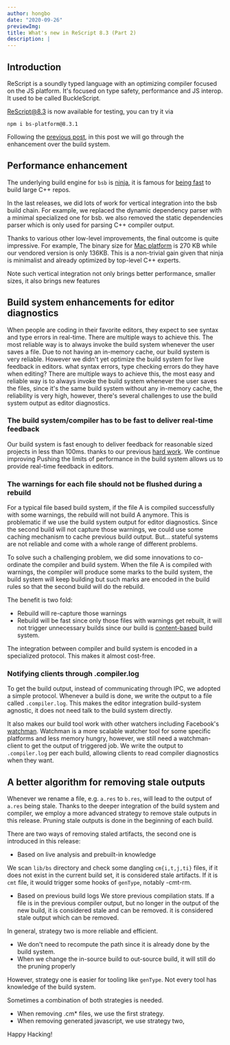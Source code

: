 ```yaml
---
author: hongbo
date: "2020-09-26"
previewImg:
title: What's new in ReScript 8.3 (Part 2)
description: |
---
```


## Introduction

ReScript is a soundly typed language with an optimizing compiler focused on the JS platform.
It's focused on type safety, performance and JS interop. It used to be called BuckleScript.

[ReScript@8.3](https://www.npmjs.com/package/bs-platform/v/8.3.0) is now available for testing, you can try it via

```
npm i bs-platform@8.3.1
```

Following the [previous post](/blog/release-8-3), in this post we will go through
the enhancement over the build system.

## Performance enhancement

The underlying build engine for `bsb` is [ninja](https://ninja-build.org/), it is famous for
[being fast](https://www.aosabook.org/en/posa/ninja.html)
to build large C++ repos.

In the last releases, we did lots of work for vertical integration into the bsb build chain.
For example, we replaced the dynamic dependency parser with a minimal specialized one for bsb.
we also removed the static dependencies parser which is only used for parsing C++ compiler output.

Thanks to various other low-level improvements, the final outcome is quite impressive.
For example, The binary size for [Mac platform](https://github.com/ninja-build/ninja/releases/tag/v1.10.1) is 270 KB
while our vendored version is only 136KB. This is a non-trivial gain given that ninja is minimalist and already
optimized by top-level C++ experts.

Note such vertical integration not only brings better performance, smaller sizes, it also brings new features

## Build system enhancements for editor diagnostics

When people are coding in their favorite editors, they expect to see syntax and type errors in real-time.
There are multiple ways to achieve this. The most reliable way is to always invoke the build system whenever the user saves a file. Due to not having an in-memory cache, our build system is very reliable. However we didn't yet optimize the build system for live feedback in editors.
what syntax errors, type checking errors do they have when editing? There are multiple ways to achieve this, the most easy
and reliable way is to always invoke the build system whenever the user saves the files, since it's the same build system
without any in-memory cache, the reliability is very high, however, there's several challenges to use the build system output as editor diagnostics.

### The build system/compiler has to be fast to deliver real-time feedback

Our build system is fast enough to deliver feedback for reasonable sized projects in less than 100ms.
thanks to our previous [hard work](/blog/scalable). We continue improving
Pushing the limits of performance in the build system allows us to provide real-time feedback in editors.

### The warnings for each file should not be flushed during a rebuild

For a typical file based build system, if the file A is compiled successfully with some warnings, the rebuild will not build A anymore.
This is problematic if we use the build system output for editor diagnostics. Since the second build will not capture those warnings, we
could use some caching mechanism to cache previous build output. But… stateful systems are not reliable and come with a whole range of different problems.

To solve such a challenging problem, we did some innovations to co-ordinate the compiler and build system. When the file A is compiled with warnings,
the compiler will produce some marks to the build system, the build system will keep building but such marks are encoded in the build rules
so that the second build will do the rebuild.

The benefit is two fold:

- Rebuild will re-capture those warnings
- Rebuild will be fast since only those files with warnings get rebuilt, it will not trigger unnecessary builds since our build is [content-based](https://rescript-lang.org/blog/scalable) build system.

The integration between compiler and build system is encoded in a specialized protocol. This makes it almost cost-free.

### Notifying clients through .compiler.log

To get the build output, instead of communicating through IPC, we adopted a simple protocol. Whenever a build is done, we write the output to a file called `.compiler.log`.
This makes the editor integration build-system agnostic, it does not need talk to the build system directly.

It also makes our build tool work with other watchers including Facebook's [watchman](https://facebook.github.io/watchman/).
Watchman is a more scalable watcher tool for some specific platforms and less memory hungry, however, we still need a watchman-client to get the output of triggered job.
We write the output to `.compiler.log` per each build, allowing clients to read compiler diagnostics when they want.

## A better algorithm for removing stale outputs

Whenever we rename a file, e.g. `a.res` to `b.res`, will lead to the output of `a.res` being stale. Thanks to the deeper integration of the build system and compiler,
we employ a more advanced strategy to remove stale outputs in this release. Pruning stale outputs is done in the beginning of each build.

There are two ways of removing staled artifacts, the second one is introduced in this release:

- Based on live analysis and prebuilt-in knowledge

We scan `lib/bs` directory and check some dangling `cm{i,t,j,ti}` files, if it does not exist in
the current build set, it is considered stale artifacts. If it is `cmt` file, it would trigger some hooks of `genType`, notably -cmt-rm.

- Based on previous build logs
  We store previous compilation stats. If a file is in the previous compiler output, but no longer in the output of the new build, it is considered stale and can be removed.
  it is considered stale output which can be removed.

In general, strategy two is more reliable and efficient.

- We don't need to recompute the path since it is already done by the build system.
- When we change the in-source build to out-source build, it will still do the pruning properly

However, strategy one is easier for tooling like `genType`. Not every tool has knowledge of the build system.

Sometimes a combination of both strategies is needed.

- When removing .cm\* files, we use the first strategy.
- When removing generated javascript, we use strategy two,

Happy Hacking!

